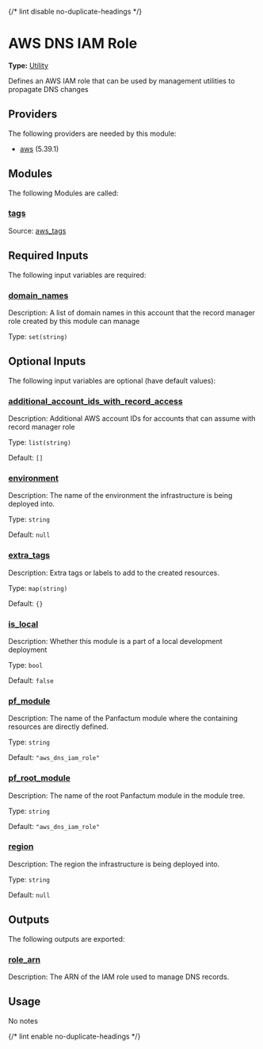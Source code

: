 {/* lint disable no-duplicate-headings */}

# AWS DNS IAM Role

**Type:** [Utility](./overview)

Defines an AWS IAM role that can be used by management utilities to propagate DNS changes

## Providers

The following providers are needed by this module:

* [aws](https://registry.terraform.io/providers/hashicorp/aws/5.39.1/docs) (5.39.1)

## Modules

The following Modules are called:

### <a name="module_tags" /> [tags](#module_tags)

Source: [aws\_tags](./aws_tags)

## Required Inputs

The following input variables are required:

### <a name="input_domain_names" /> [domain\_names](#input_domain_names)

Description: A list of domain names in this account that the record manager role created by this module can manage

Type: `set(string)`

## Optional Inputs

The following input variables are optional (have default values):

### <a name="input_additional_account_ids_with_record_access" /> [additional\_account\_ids\_with\_record\_access](#input_additional_account_ids_with_record_access)

Description: Additional AWS account IDs for accounts that can assume with record manager role

Type: `list(string)`

Default: `[]`

### <a name="input_environment" /> [environment](#input_environment)

Description: The name of the environment the infrastructure is being deployed into.

Type: `string`

Default: `null`

### <a name="input_extra_tags" /> [extra\_tags](#input_extra_tags)

Description: Extra tags or labels to add to the created resources.

Type: `map(string)`

Default: `{}`

### <a name="input_is_local" /> [is\_local](#input_is_local)

Description: Whether this module is a part of a local development deployment

Type: `bool`

Default: `false`

### <a name="input_pf_module" /> [pf\_module](#input_pf_module)

Description: The name of the Panfactum module where the containing resources are directly defined.

Type: `string`

Default: `"aws_dns_iam_role"`

### <a name="input_pf_root_module" /> [pf\_root\_module](#input_pf_root_module)

Description: The name of the root Panfactum module in the module tree.

Type: `string`

Default: `"aws_dns_iam_role"`

### <a name="input_region" /> [region](#input_region)

Description: The region the infrastructure is being deployed into.

Type: `string`

Default: `null`

## Outputs

The following outputs are exported:

### <a name="output_role_arn" /> [role\_arn](#output_role_arn)

Description: The ARN of the IAM role used to manage DNS records.

## Usage

No notes

{/* lint enable no-duplicate-headings */}
